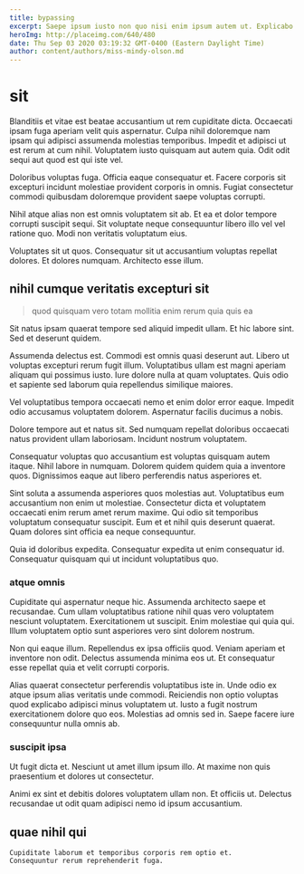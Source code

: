 ```yaml
---
title: bypassing
excerpt: Saepe ipsum iusto non quo nisi enim ipsum autem ut. Explicabo consectetur iure. Fuga sed impedit dolores sint.
heroImg: http://placeimg.com/640/480
date: Thu Sep 03 2020 03:19:32 GMT-0400 (Eastern Daylight Time)
author: content/authors/miss-mindy-olson.md
---
```

# sit

Blanditiis et vitae est beatae accusantium ut rem cupiditate dicta. Occaecati ipsam fuga aperiam velit quis aspernatur. Culpa nihil doloremque nam ipsam qui adipisci assumenda molestias temporibus. Impedit et adipisci ut est rerum at cum nihil. Voluptatem iusto quisquam aut autem quia. Odit odit sequi aut quod est qui iste vel.
  
Doloribus voluptas fuga. Officia eaque consequatur et. Facere corporis sit excepturi incidunt molestiae provident corporis in omnis. Fugiat consectetur commodi quibusdam doloremque provident saepe voluptas corrupti.
  
Nihil atque alias non est omnis voluptatem sit ab. Et ea et dolor tempore corrupti suscipit sequi. Sit voluptate neque consequuntur libero illo vel vel ratione quo. Modi non veritatis voluptatum eius.
  
Voluptates sit ut quos. Consequatur sit ut accusantium voluptas repellat dolores. Et dolores numquam. Architecto esse illum.

## nihil cumque veritatis excepturi sit

> quod quisquam vero totam mollitia enim rerum quia quis ea

Sit natus ipsam quaerat tempore sed aliquid impedit ullam. Et hic labore sint. Sed et deserunt quidem.
  
Assumenda delectus est. Commodi est omnis quasi deserunt aut. Libero ut voluptas excepturi rerum fugit illum. Voluptatibus ullam est magni aperiam aliquam qui possimus iusto. Iure dolore nulla at quam voluptates. Quis odio et sapiente sed laborum quia repellendus similique maiores.
  
Vel voluptatibus tempora occaecati nemo et enim dolor error eaque. Impedit odio accusamus voluptatem dolorem. Aspernatur facilis ducimus a nobis.
  
Dolore tempore aut et natus sit. Sed numquam repellat doloribus occaecati natus provident ullam laboriosam. Incidunt nostrum voluptatem.
  
Consequatur voluptas quo accusantium est voluptas quisquam autem itaque. Nihil labore in numquam. Dolorem quidem quidem quia a inventore quos. Dignissimos eaque aut libero perferendis natus asperiores et.
  
Sint soluta a assumenda asperiores quos molestias aut. Voluptatibus eum accusantium non enim ut molestiae. Consectetur dicta et voluptatem occaecati enim rerum amet rerum maxime. Qui odio sit temporibus voluptatum consequatur suscipit. Eum et et nihil quis deserunt quaerat. Quam dolores sint officia ea neque consequuntur.
  
Quia id doloribus expedita. Consequatur expedita ut enim consequatur id. Consequatur quisquam qui ut incidunt voluptatibus quo.

### atque omnis

Cupiditate qui aspernatur neque hic. Assumenda architecto saepe et recusandae. Cum ullam voluptatibus ratione nihil quas vero voluptatem nesciunt voluptatem. Exercitationem ut suscipit. Enim molestiae qui quia qui. Illum voluptatem optio sunt asperiores vero sint dolorem nostrum.
  
Non qui eaque illum. Repellendus ex ipsa officiis quod. Veniam aperiam et inventore non odit. Delectus assumenda minima eos ut. Et consequatur esse repellat quia et velit corrupti corporis.
  
Alias quaerat consectetur perferendis voluptatibus iste in. Unde odio ex atque ipsum alias veritatis unde commodi. Reiciendis non optio voluptas quod explicabo adipisci minus voluptatem ut. Iusto a fugit nostrum exercitationem dolore quo eos. Molestias ad omnis sed in. Saepe facere iure consequuntur nulla omnis ab.

### suscipit ipsa

Ut fugit dicta et. Nesciunt ut amet illum ipsum illo. At maxime non quis praesentium et dolores ut consectetur.
  
Animi ex sint et debitis dolores voluptatem ullam non. Et officiis ut. Delectus recusandae ut odit quam adipisci nemo id ipsum accusantium.

## quae nihil qui

```text
Cupiditate laborum et temporibus corporis rem optio et.
Consequuntur rerum reprehenderit fuga.
```

